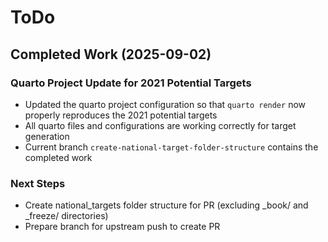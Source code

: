 # ToDo

## Completed Work (2025-09-02)

### Quarto Project Update for 2021 Potential Targets
- Updated the quarto project configuration so that `quarto render` now properly reproduces the 2021 potential targets
- All quarto files and configurations are working correctly for target generation
- Current branch `create-national-target-folder-structure` contains the completed work

### Next Steps
- Create national_targets folder structure for PR (excluding _book/ and _freeze/ directories)
- Prepare branch for upstream push to create PR

